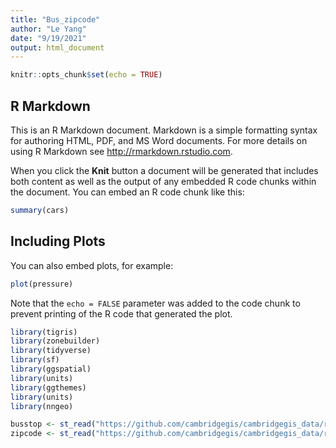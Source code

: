 ```yaml
---
title: "Bus_zipcode"
author: "Le Yang"
date: "9/19/2021"
output: html_document
---
```


```r
knitr::opts_chunk$set(echo = TRUE)
```

## R Markdown

This is an R Markdown document. Markdown is a simple formatting syntax for authoring HTML, PDF, and MS Word documents. For more details on using R Markdown see <http://rmarkdown.rstudio.com>.

When you click the **Knit** button a document will be generated that includes both content as well as the output of any embedded R code chunks within the document. You can embed an R code chunk like this:

```r
summary(cars)
```

## Including Plots

You can also embed plots, for example:

```r
plot(pressure)
```

Note that the `echo = FALSE` parameter was added to the code chunk to prevent printing of the R code that generated the plot.
```r
library(tigris)
library(zonebuilder)
library(tidyverse)
library(sf)
library(ggspatial)
library(units)
library(ggthemes)
library(units)
library(nngeo)
```
```r
busstop <- st_read("https://github.com/cambridgegis/cambridgegis_data/raw/main/Trans/Bus_Shelters/TRANS_BusShelters.geojson", quiet = TRUE)
zipcode <- st_read("https://github.com/cambridgegis/cambridgegis_data/raw/main/Boundary/Zip_Codes/BOUNDARY_Zipcodes.geojson", quiet = TRUE)
```

